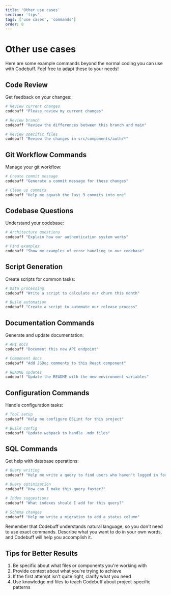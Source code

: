 ```yaml
---
title: 'Other use cases'
section: 'tips'
tags: ['use cases', 'commands']
order: 8
---
```


# Other use cases

Here are some example commands beyond the normal coding you can use with Codebuff. Feel free to adapt these to your needs!

## Code Review

Get feedback on your changes:
```bash
# Review current changes
codebuff "Please review my current changes"

# Review branch
codebuff "Review the differences between this branch and main"

# Review specific files
codebuff "Review the changes in src/components/auth/*"
```

## Git Workflow Commands

Manage your git workflow:
```bash
# Create commit message
codebuff "Generate a commit message for these changes"

# Clean up commits
codebuff "Help me squash the last 3 commits into one"
```

## Codebase Questions

Understand your codebase:
```bash
# Architecture questions
codebuff "Explain how our authentication system works"

# Find examples
codebuff "Show me examples of error handling in our codebase"
```

## Script Generation

Create scripts for common tasks:
```bash
# Data processing
codebuff "Write a script to calculate our churn this month"

# Build automation
codebuff "Create a script to automate our release process"
```

## Documentation Commands

Generate and update documentation:
```bash
# API docs
codebuff "Document this new API endpoint"

# Component docs
codebuff "Add JSDoc comments to this React component"

# README updates
codebuff "Update the README with the new environment variables"
```

## Configuration Commands

Handle configuration tasks:
```bash
# Tool setup
codebuff "Help me configure ESLint for this project"

# Build config
codebuff "Update webpack to handle .mdx files"
```

## SQL Commands

Get help with database operations:
```bash
# Query writing
codebuff "Help me write a query to find users who haven't logged in for 30 days"

# Query optimization
codebuff "How can I make this query faster?"

# Index suggestions
codebuff "What indexes should I add for this query?"

# Schema changes
codebuff "Help me write a migration to add a status column"
```

Remember that Codebuff understands natural language, so you don't need to use exact commands. Describe what you want to do in your own words, and Codebuff will help you accomplish it.

## Tips for Better Results

1. Be specific about what files or components you're working with
2. Provide context about what you're trying to achieve
3. If the first attempt isn't quite right, clarify what you need
4. Use knowledge.md files to teach Codebuff about project-specific patterns
